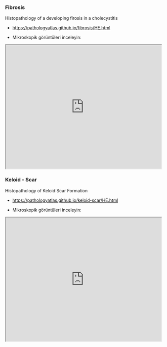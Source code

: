 ### Fibrosis

Histopathology of a developing firosis in a cholecystitis

-   <https://pathologyatlas.github.io/fibrosis/HE.html>

-   Mikroskopik görüntüleri inceleyin:

<iframe src="https://pathologyatlas.github.io/fibrosis/HE.html" width="100%" height="400px">

</iframe>

### Keloid - Scar

Histopathology of Keloid Scar Formation

-   <https://pathologyatlas.github.io/keloid-scar/HE.html>

-   Mikroskopik görüntüleri inceleyin:

<iframe src="https://pathologyatlas.github.io/keloid-scar/HE.html" width="100%" height="400px">

</iframe>
